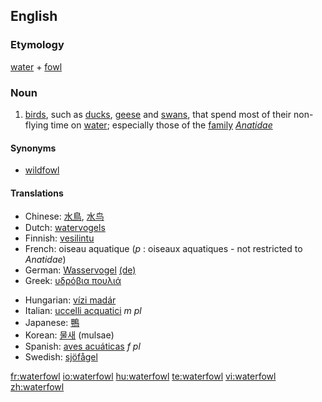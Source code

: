 ==English==

===Etymology===
[[water]] + [[fowl]]

===Noun===
{{wikipedia}}
{{en-noun|waterfowl}}

# [[bird]]s, such as [[duck]]s, [[geese]] and [[swan]]s, that spend most of their non-flying time on [[water]]; especially those of the [[family]] ''[[Anatidae]]''

====Synonyms====
* [[wildfowl]]

====Translations====
{{top}}
* Chinese: [[水鳥]], [[水鸟]]
* Dutch: [[watervogels]]
* Finnish: [[vesilintu]]
* French: oiseau aquatique {{m}} (''p'' : oiseaux aquatiques - not restricted to ''Anatidae'')
* German: [[Wasservogel]] {{m}} [[:de:Wasservogel|(de)]]
* Greek: [[υδρόβια πουλιά]] {{p}}
{{mid}}
* Hungarian: [[vízi madár]]
* Italian: [[uccelli acquatici]] ''m pl''
* Japanese: [[鴨]]
* Korean: [[물새]] (mulsae)
* Spanish: [[aves acuáticas]] ''f pl''
* Swedish: [[sjöfågel]] {{c}}
{{bottom}}

[[fr:waterfowl]]
[[io:waterfowl]]
[[hu:waterfowl]]
[[te:waterfowl]]
[[vi:waterfowl]]
[[zh:waterfowl]]